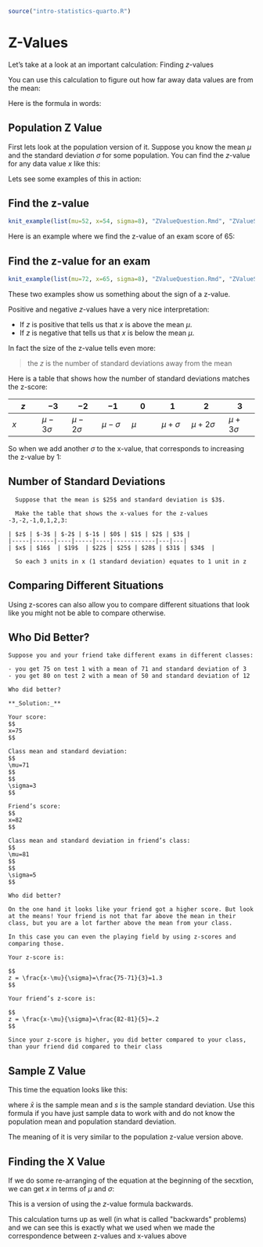 ```r
source("intro-statistics-quarto.R")
```
# Z-Values {#zvalues}

Let's take at a look at an important calculation: Finding $z$-values

You can use this calculation to figure out how far away data values are from the mean:

Here is the formula in words:

\begin{equation}
z =\frac{\text{data} -\text{mean}}{\text{std dev}}
\end{equation}

## Population Z Value

First lets look at the population version of it. Suppose you know the mean $\mu$ and the standard deviation $\sigma$ for some population. You can find the $z$-value for any data value $x$ like this:

\begin{equation}
z =\frac{x -\mu}{\sigma}
\end{equation}

Lets see some examples of this in action:


:::{#exm-find-the-z-value}
## Find the z-value
```r
knit_example(list(mu=52, x=54, sigma=8), "ZValueQuestion.Rmd", "ZValueSolution.Rmd")
```
:::


Here is an example where we find the z-value of an exam score of $65$:

:::{#exm-find-the-z-value-for-an-exam}
## Find the z-value for an exam
```r
knit_example(list(mu=72, x=65, sigma=8), "ZValueQuestion.Rmd", "ZValueSolution.Rmd")
```
:::

These two examples show us something about the sign of a z-value.

Positive and negative $z$-values have a very nice interpretation:

- If $z$ is positive that tells us that $x$ is above the mean $\mu$.
- If $z$ is negative that tells us that $x$ is below the mean $\mu$.

In fact the size of the z-value tells even more:

> the $z$ is the number of standard deviations away from the mean

Here is a table that shows how the number of standard deviations matches the z-score:

| $z$ | $-3$ | $-2$ | $-1$ | $0$  | $1$ | $2$ | $3$ |
|----|----|----|----|----|----|-----|----|
| $x$ | $\mu-3\sigma$  | $\mu-2\sigma$  | $\mu-\sigma$ | $\mu$ | $\mu+\sigma$ | $\mu+2\sigma$ | $\mu+3\sigma$ |

So when we add another $\sigma$ to the x-value, that corresponds to increasing the z-value by 1:


:::{#exm-number-of-standard-deviations}
## Number of Standard Deviations
```asis
  Suppose that the mean is $25$ and standard deviation is $3$.

  Make the table that shows the x-values for the z-values -3,-2,-1,0,1,2,3:

| $z$ | $-3$ | $-2$ | $-1$ | $0$ | $1$ | $2$ | $3$ |
|-----|------|----|-----|----|------------|---|---|
| $x$ | $16$  | $19$  | $22$ | $25$ | $28$ | $31$ | $34$  |

  So each 3 units in x (1 standard deviation) equates to 1 unit in z
```
$$ \tag*{$\blacksquare$} $$
:::


## Comparing Different Situations

Using z-scores can also allow you to compare different situations that look like you might not be able to compare otherwise.


:::{#exm-who-did-better}
## Who Did Better?
```asis

Suppose you and your friend take different exams in different classes:

- you get 75 on test 1 with a mean of 71 and standard deviation of 3
- you get 80 on test 2 with a mean of 50 and standard deviation of 12

Who did better?

**_Solution:_**

Your score:
$$
x=75
$$

Class mean and standard deviation:
$$
\mu=71
$$
$$
\sigma=3
$$

Friend’s score:
$$
x=82
$$

Class mean and standard deviation in friend’s class:
$$
\mu=81
$$
$$
\sigma=5
$$

Who did better?

On the one hand it looks like your friend got a higher score. But look at the means! Your friend is not that far above the mean in their class, but you are a lot farther above the mean from your class.

In this case you can even the playing field by using z-scores and comparing those.

Your z-score is:

$$
z = \frac{x-\mu}{\sigma}=\frac{75-71}{3}=1.3
$$

Your friend’s z-score is:

$$
z = \frac{x-\mu}{\sigma}=\frac{82-81}{5}=.2
$$

Since your z-score is higher, you did better compared to your class, than your friend did compared to their class
```
$$ \tag*{$\blacksquare$} $$
:::

## Sample Z Value

This time the equation looks like this:

\begin{equation}
z =\frac{x-\bar x}{s}
\end{equation}

where $\bar x$ is the sample mean and $s$ is the sample standard deviation. Use this formula if you have just sample data to work with and do not know the population mean and population standard deviation.

The meaning of it is very similar to the population z-value version above.

## Finding the X Value

If we do some re-arranging of the equation at the beginning of the secxtion, we can get $x$ in terms of $\mu$ and $\sigma$:

\begin{equation}
x =\mu + z\sigma
\end{equation}

This is a version of using the $z$-value formula backwards.

This calculation turns up as well (in what is called \"backwards\" problems) and we can see this is exactly what we used when we made the correspondence between z-values and x-values above
